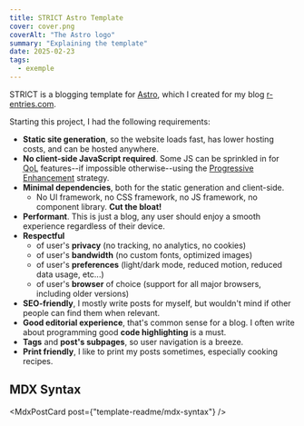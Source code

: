 ```yaml
---
title: STRICT Astro Template
cover: cover.png
coverAlt: "The Astro logo"
summary: "Explaining the template"
date: 2025-02-23
tags:
  - exemple
---
```



STRICT is a blogging template for [Astro](https://astro.build/),
which I created for my blog [r-entries.com](https://r-entries.com).

Starting this project, I had the following requirements:

- **Static site generation**, so the website loads fast, has lower hosting costs, and can be hosted anywhere.
- **No client-side JavaScript required**. Some JS can be sprinkled in for <abbr title="Quality of Life">QoL</abbr> features--if impossible otherwise--using the [Progressive Enhancement](https://en.wikipedia.org/wiki/Progressive_enhancement) strategy.
- **Minimal dependencies**, both for the static generation and client-side.
  - No UI framework, no CSS framework, no JS framework, no component library. **Cut the bloat!**
- **Performant**. This is just a blog, any user should enjoy a smooth experience regardless of their device.
- **Respectful**
  - of user's **privacy** (no tracking, no analytics, no cookies)
  - of user's **bandwidth** (no custom fonts, optimized images)
  - of user's **preferences** (light/dark mode, reduced motion, reduced data usage, etc...)
  - of user's **browser** of choice (support for all major browsers, including older versions)
- **SEO-friendly**, I mostly write posts for myself, but wouldn't mind if other people can find them when relevant.
- **Good editorial experience**, that's common sense for a blog. I often write about programming good **code highlighting** is a must.
- **Tags** and **post's subpages**, so user navigation is a breeze.
- **Print friendly**, I like to print my posts sometimes, especially cooking recipes.

## MDX Syntax

<MdxPostCard post={"template-readme/mdx-syntax"} />
